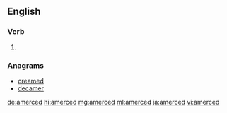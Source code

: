 ==English==

===Verb===
{{head|en|verb form}}

# {{en-past of|amerce}}

===Anagrams===
* [[creamed#English|creamed]]
* [[decamer#English|decamer]]

[[de:amerced]]
[[hi:amerced]]
[[mg:amerced]]
[[ml:amerced]]
[[ja:amerced]]
[[vi:amerced]]